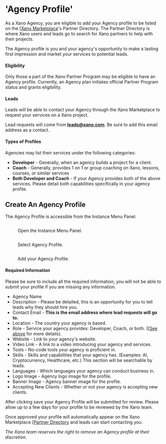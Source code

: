 # 'Agency Profile'

As a Xano Agency, you are eligible to add your Agency profile to be listed on the [[Xano Marketplace](https://xano.com/marketplace)'s Partner Directory. The Partner Directory is where Xano users and leads go to search for Xano partners to help with their projects.&#x20;

The Agency profile is you and your agency's opportunity to make a lasting first impression and market your services to potential leads.&#x20;

#### Eligibility

Only those a part of the Xano Partner Program may be eligible to have an Agency profile. Currently, an Agency plan initiates official Partner Program status and grants eligibility.&#x20;

#### Leads

Leads will be able to contact your Agency through the Xano Marketplace to request your services on a Xano project.

<Info>

Lead requests will come from **leads@xano.com**. Be sure to add this email address as a contact.

</Info>

#### Types of Profiles

Agencies may list their services under the following categories:

* **Developer** - Generally, when an agency builds a project for a client.&#x20;
* **Coach** - Generally, provides 1 on 1 or group coaching on Xano, lessons, courses, or similar services
* **Both Developer and Coach** - If your Agency provides both of the above services. Please detail both capabilities specifically in your agency profile.

## Create An Agency Profile

The Agency Profile is accessible from the Instance Menu Panel.&#x20;

<figure><img src="../..//assets/CleanShot 2023-12-07 at 10.45.45.png" alt="" /><figcaption><p>Open the Instance Menu Panel.</p></figcaption></figure>

<figure><img src="../..//assets/CleanShot 2023-12-07 at 10.47.56.png" alt="" /><figcaption><p>Select Agency Profile.</p></figcaption></figure>

<figure><img src="../..//assets/CleanShot 2023-12-07 at 13.47.29.png" alt="" /><figcaption><p>Add your Agency Profile.</p></figcaption></figure>

#### Required Information

Please be sure to include all the required information, you will not be able to submit your profile if you are missing any information.

* Agency Name
* Description - Please be detailed, this is an opportunity for you to tell leads why they should hire you.&#x20;
* Contact Email - **This is the email address where lead requests will go to.**
* Location - The country your agency is based.
* Role - Service your agency provides: Developer, Coach, or both. ([[See above](agency-profile.md#types-of-profiles) for more details).
* Website - Link to your agency's website.
* Video Link - A link to a video introducing your agency and services.
* Tools - No-code tools your agency is proficient in.
* Skills - Skills and capabilities that your agency has. (Examples: AI, Cryptocurrency, Healthcare, etc.) This section will be searchable by leads.
* Languages - Which languages your agency can conduct business in.
* Logo Image - Agency logo image for the profile.
* Banner Image - Agency banner image for the profile.
* Accepting New Clients - Whether or not your agency is accepting new clients.&#x20;

<Info>

After clicking save your Agency Profile will be submitted for review. Please allow up to a few days for your profile to be reviewed by the Xano team.&#x20;

Once approved your profile will automatically appear on the Xano Marketplace [[Partner Directory](https://dev.xano.com/marketplace/browse) and leads can start contacting you.

</Info>

_The Xano team reserves the right to remove an Agency profile at their discretion._